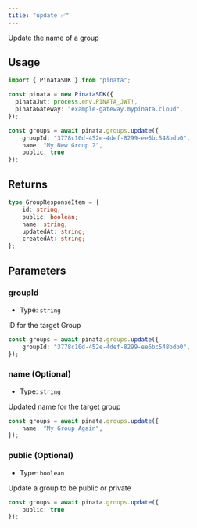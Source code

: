 ```yaml
---
title: "update ✅"
---
```


Update the name of a group

## Usage

```typescript
import { PinataSDK } from "pinata";

const pinata = new PinataSDK({
  pinataJwt: process.env.PINATA_JWT!,
  pinataGateway: "example-gateway.mypinata.cloud",
});

const groups = await pinata.groups.update({
	groupId: "3778c10d-452e-4def-8299-ee6bc548bdb0",
	name: "My New Group 2",
	public: true
});
```

## Returns

```typescript
type GroupResponseItem = {
    id: string;
    public: boolean;
    name: string;
    updatedAt: string;
    createdAt: string;
};
```

## Parameters

### groupId

- Type: `string`

ID for the target Group

```typescript
const groups = await pinata.groups.update({
	groupId: "3778c10d-452e-4def-8299-ee6bc548bdb0",
});
```

### name (Optional)

- Type: `string`

Updated name for the target group

```typescript
const groups = await pinata.groups.update({
	name: "My Group Again",
});
```

### public (Optional)

- Type: `boolean`

Update a group to be public or private

```typescript
const groups = await pinata.groups.update({
    public: true
});
```
